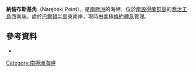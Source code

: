 {{coord|62|14|00|S|58|46|00|W|source:ATS|display=title}}

'''納倫布斯基角'''（Narębski Point），是[[南極洲|南極洲]]的海岬，位於[[南設得蘭群島|南設得蘭群島]]的[[喬治王島|喬治王島]]西南端，處於[[巴爾頓半島|巴爾頓半島]]東南岸，現時由[[南極條約體系|南極條約體系]]管理。

==參考資料==
*{{cite web |url= http://www.ats.aq/documents/recatt/Att431_e.pdf |title= Narebski Point, Barton Peninsula, King George Island |accessdate= 2013-10-01 |work= Management Plan for Antarctic Specially Protected Area No. 171: Measure 13, Annex |first=  |last=  |publisher= Antarctic Treaty Secretariat |year= 2009 |archive-date= 2015-09-23 |archive-url= https://web.archive.org/web/20150923195006/http://www.ats.aq/documents/recatt/Att431_e.pdf |dead-url= no }}

{{Antarctica-geo-stub}}
[[Category:南極洲海岬|Category:南極洲海岬]]